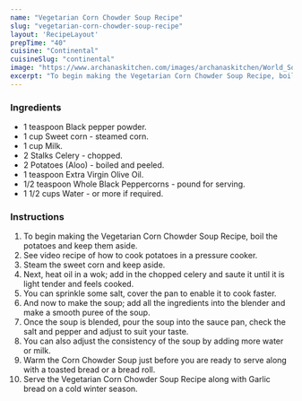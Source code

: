 ---
name: "Vegetarian Corn Chowder Soup Recipe"
slug: "vegetarian-corn-chowder-soup-recipe"
layout: 'RecipeLayout'
prepTime: "40"
cuisine: "Continental"
cuisineSlug: "continental"
image: "https://www.archanaskitchen.com/images/archanaskitchen/World_Soups/Corn_Chowder_Soup_with_Celery_Recipe-5.jpg"
excerpt: "To begin making the Vegetarian Corn Chowder Soup Recipe, boil the potatoes and keep them aside"
---

### Ingredients

- 1 teaspoon Black pepper powder.
- 1 cup Sweet corn - steamed corn.
- 1 cup Milk.
- 2 Stalks Celery - chopped.
- 2 Potatoes (Aloo) - boiled and peeled.
- 1 teaspoon Extra Virgin Olive Oil.
- 1/2 teaspoon Whole Black Peppercorns - pound for serving.
- 1 1/2 cups Water - or more if required.

### Instructions

1. To begin making the Vegetarian Corn Chowder Soup Recipe, boil the potatoes and keep them aside.
1. See video recipe of how to cook potatoes in a pressure cooker.
1.  Steam the sweet corn and keep aside.
1. Next, heat oil in a wok; add in the chopped celery and saute it until it is light tender and feels cooked.
1. You can sprinkle some salt, cover the pan to enable it to cook faster.
1. And now to make the soup; add all the ingredients into the blender and make a smooth puree of the soup.
1. Once the soup is blended, pour the soup into the sauce pan, check the salt and pepper and adjust to suit your taste.
1. You can also adjust the consistency of the soup by adding more water or milk.
1. Warm the Corn Chowder Soup just before you are ready to serve along with a toasted bread or a bread roll.
1. Serve the Vegetarian Corn Chowder Soup Recipe along with Garlic bread on a cold winter season.
